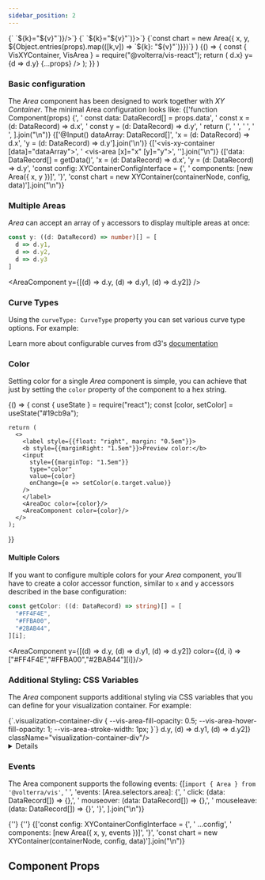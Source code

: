 ```yaml
---
sidebar_position: 2
---
```




  <Tabs groupId="framework">
    <TabItem value="react" label="React">
      <CodeBlock language="jsx">
        {`<VisArea x={x} y={x} ${Object.entries(props).map(([k,v]) => `${k}="${v}"`)}/>`}
      </CodeBlock>
    </TabItem>
    <TabItem value="angular" label="Angular">
      <CodeBlock language="html">
        {`<vis-area [x]="x" [y]="y" ${Object.entries(props).map(([k,v]) => `${k}="${v}"`)}></vis-area>`}
      </CodeBlock>
    </TabItem>
    <TabItem value="typescript" label="TypeScript">
      <CodeBlock language="ts">
        {`const chart = new Area({ x, y, ${Object.entries(props).map(([k,v]) => `${k}: "${v}"`)}})`}
      </CodeBlock>
    </TabItem>
  </Tabs>
)

  <BrowserOnly>
  {() => {
    const { VisXYContainer, VisArea } = require("@volterra/vis-react");
    return (
      <VisXYContainer data={data} height={150} className={props.className}>
        <VisArea x={d => d.x} y={d => d.y} {...props} />
      </VisXYContainer>
    );
  }}
</BrowserOnly>
)

### Basic configuration
The _Area_ component has been designed to work together with _XY Container_. The minimal Area configuration looks like:
<Tabs groupId="framework">
  <TabItem value="react" label="React">
    <CodeBlock language="jsx" title="component.tsx">
      {['function Component(props) {',
        '  const data: DataRecord[] = props.data',
        '  const x = (d: DataRecord) => d.x',
        '  const y = (d: DataRecord) => d.y',
        '  return (',
        '    <VisXYContainer data={data}>',
        '      <VisArea x={x} y={y} />',
        '    </VisXYContainer>',
      ].join("\n")}
    </CodeBlock>
  </TabItem>
  <TabItem value="angular" label="Angular">
    <CodeBlock language="ts" title="src/component.ts">
      {['@Input() dataArray: DataRecord[]', 'x = (d: DataRecord) => d.x', 'y = (d: DataRecord) => d.y'].join('\n')}
    </CodeBlock>
    <CodeBlock language="html" title="src/component.html">
      {['<vis-xy-container [data]="dataArray">', '  <vis-area [x]="x" [y]="y"></vis-area>', '</vis-xy-container>'].join("\n")}
    </CodeBlock>
  </TabItem>
  <TabItem value="typescript" label="TypeScript">
    <CodeBlock language="ts" title="src/component.ts">
      {['data: DataRecord[] = getData()',
        'x = (d: DataRecord) => d.x',
        'y = (d: DataRecord) => d.y',
        'const config: XYContainerConfigInterface<DataRecord> = {',
        '  components: [new Area({ x, y })]',
        '}',
        'const chart = new XYContainer(containerNode, config, data)'].join("\n")}
    </CodeBlock>
  </TabItem>
</Tabs>

<AreaComponent/>

### Multiple Areas
_Area_ can accept an array of `y` accessors to display multiple areas at once:

```typescript
const y: ((d: DataRecord) => number)[] = [
  d => d.y1,
  d => d.y2,
  d => d.y3
]
```
<AreaComponent y={[(d) => d.y, (d) => d.y1, (d) => d.y2]} />

### Curve Types
Using the `curveType: CurveType` property you can set various curve type options. For example:
<Tabs groupId="curveType" className="prop-preview-menu">
  <TabItem value="basis" label="Basis">
    <AreaDoc curveType="basis"/>
    <AreaComponent curveType="basis"/>
  </TabItem>
  <TabItem value="linear" label="Linear">
    <AreaDoc curveType="linear"/>
    <AreaComponent curveType="linear"/>
  </TabItem>
  <TabItem value="step" label="Step">
    <AreaDoc curveType="step"/>
    <AreaComponent curveType="step"/>
  </TabItem>
</Tabs>

Learn more about configurable curves from d3's [documentation](https://github.com/d3/d3-shape#curves)

### Color

Setting color for a single _Area_ component is simple, you can achieve that just by setting the `color` property of the component to a hex string.

<BrowserOnly colors="blue">
  {() => {
    const { useState } = require("react");
    const [color, setColor] = useState("#19cb9a");
    
    return (
      <>
        <label style={{float: "right", margin: "0.5em"}}>
        <b style={{marginRight: "1.5em"}}>Preview color:</b>
        <input
          style={{marginTop: "1.5em"}}
          type="color"
          value={color}
          onChange={e => setColor(e.target.value)}
        />
        </label>
        <AreaDoc color={color}/>
        <AreaComponent color={color}/>
      </>
    );
  }}
</BrowserOnly>

#### Multiple Colors
If you want to configure multiple colors for your _Area_ component, you'll have to create a color accessor function, similar to `x` and `y` accessors
described in the base configuration:

```typescript
const getColor: ((d: DataRecord) => string)[] = [
  "#FF4F4E",
  "#FFBA00",
  "#2BAB44",
][i];
```

<AreaComponent  y={[(d) => d.y, (d) => d.y1, (d) => d.y2]} color={(d, i) => ["#FF4F4E","#FFBA00","#2BAB44"][i]}/>

### Additional Styling: CSS Variables
The _Area_ component supports additional styling via CSS variables that you can define for your visualization container. For example:

<CodeBlock language="css" title="styles.css">
  {`.visualization-container-div {
  --vis-area-fill-opacity: 0.5;
  --vis-area-hover-fill-opacity: 1;
  --vis-area-stroke-width: 1px;
}`}
</CodeBlock>
<AreaComponent y={[(d) => d.y, (d) => d.y1, (d) => d.y2]} className="visualization-container-div"/>

<Details summary={<summary>All supported CSS variables</summary>} open>
  <CodeBlock language="css">
    {`--vis-area-cursor
--vis-area-fill-opacity
--vis-area-stroke-width
--vis-area-stroke-dasharray
--vis-area-stroke-opacity
--vis-area-hover-fill-opacity
--vis-area-hover-stroke-width`}
  </CodeBlock>
</Details>

### Events

The Area component supports the following events:
<CodeBlock language="ts" title="component.ts">
{[`import { Area } from '@volterra/vis'`,
  ' ',
  'events: [Area.selectors.area]: {',
  '  click: (data: DataRecord[]) => {},',
  '  mouseover: (data: DataRecord[]) => {},',
  '  mouseleave: (data: DataRecord[]) => {}',
  '}',
].join("\n")}

</CodeBlock>

<Tabs groupId="framework">
  <TabItem value="react" label="React">
    <CodeBlock language="jsx" title="component.tsx">
      {'<VisArea x={x} y={y} events={events}/>'}
    </CodeBlock>
  </TabItem>
  <TabItem value="angular" label="Angular">
    <CodeBlock language="html" title="component.html">
      {'<vis-area [x]="x" [y]="y" [events]="events"></vis-area>'}
    </CodeBlock>
  </TabItem>
  <TabItem value="typescript" label="TypeScript">
    <CodeBlock language="ts" title="component.ts">
      {['const config: XYContainerConfigInterface<DataRecord> = {',
        '  ...config',
        '  components: [new Area({ x, y, events })]',
        '}',
        'const chart = new XYContainer(containerNode, config, data)'].join("\n")}
    </CodeBlock>
  </TabItem>
</Tabs>

## Component Props

<PropTable name="VisArea"></PropTable>
